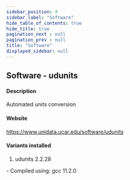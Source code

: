 ```yaml
---
sidebar_position: 4
sidebar_label: "Software"
hide_table_of_contents: true
hide_title: true
pagination_next : null
pagination_prev : null
title: "Software"
displayed_sidebar: null
---
```


## Software - udunits


#### Description
Automated units conversion

#### Website
https://www.unidata.ucar.edu/software/udunits

#### Variants installed
1. udunits 2.2.28
<div class="ul-circle">
    - Compiled using: gcc 11.2.0
</div>

